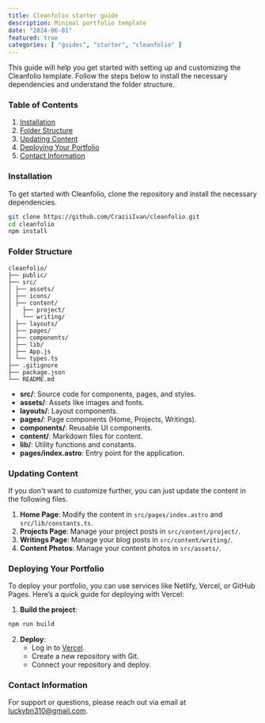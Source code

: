 ```yaml
---
title: Cleanfolio starter guide
description: Minimal portfolio template
date: "2024-06-01"
featured: true
categories: [ "guides", "starter", "cleanfolio" ]
---
```


This guide will help you get started with setting up and customizing the Cleanfolio template. Follow the steps below to install the necessary dependencies and understand the folder structure.

### Table of Contents

1. [Installation](#installation)
2. [Folder Structure](#folder-structure)
3. [Updating Content](#updating-content)
4. [Deploying Your Portfolio](#deploying-your-portfolio)
5. [Contact Information](#contact-information)

### Installation

To get started with Cleanfolio, clone the repository and install the necessary dependencies.

```bash
git clone https://github.com/CraziiIvan/cleanfolio.git
cd cleanfolio
npm install
```

### Folder Structure

```
cleanfolio/
├── public/
├── src/
│ ├── assets/
│ ├── icons/
│ ├── content/
│   ├── project/
│   └── writing/
│ ├── layouts/
│ ├── pages/
│ ├── components/
│ ├── lib/
│ ├── App.js
│ └── types.ts
├── .gitignore
├── package.json
└── README.md
```

- **src/**: Source code for components, pages, and styles.
- **assets/**: Assets like images and fonts.
- **layouts/**: Layout components.
- **pages/**: Page components (Home, Projects, Writings).
- **components/**: Reusable UI components.
- **content/**: Markdown files for content.
- **lib/**: Utility functions and constants.
- **pages/index.astro**: Entry point for the application.

### Updating Content

If you don't want to customize further, you can just update the content in the following files.

1. **Home Page**: Modify the content in `src/pages/index.astro` and `src/lib/constants.ts`.
2. **Projects Page**: Manage your project posts in `src/content/project/`.
3. **Writings Page**: Manage your blog posts in `src/content/writing/`.
3. **Content Photos**: Manage your content photos in `src/assets/`.

### Deploying Your Portfolio

To deploy your portfolio, you can use services like Netlify, Vercel, or GitHub Pages. Here’s a quick guide for deploying with Vercel:

1. **Build the project**:

```bash
npm run build
```

2. **Deploy**:
   - Log in to [Vercel](https://vercel.com/).
   - Create a new repository with Git.
   - Connect your repository and deploy.

### Contact Information

For support or questions, please reach out via email at [luckybn310@gmail.com](mailto:luckybn310@gmail.com).